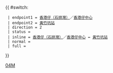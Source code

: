 {{ #switch: {{{format|}}}
  | endpoint1 = [[石排灣邨公共運輸交匯處|香港仔（石排灣）]]／[[香港仔中心]]
  | endpoint2 = [[黃竹坑站]]
  | direction = 2
  | status = 
  | inline = [[石排灣邨公共運輸交匯處|香港仔（石排灣）]]／[[香港仔中心]] ↔ [[黃竹坑站]]
  | normal =
  | full =
}}<noinclude>[[Category:港島專線小巴路線模板|04M]]</noinclude>
